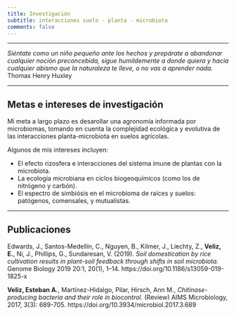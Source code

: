 ```yaml
---
title: Investigación
subtitle: interacciones suelo - planta - microbiota 
comments: false
---
```


---

<div align="center">*Siéntate como un niño pequeño ante los hechos y prepárate a abandonar cualquier noción preconcebida, sigue humildemente a donde quiera y hacia cualquier abismo que la naturaleza te lleve, o no vas a aprender nada.*  
Thomas Henry Huxley
</div>

---

## Metas e intereses de investigación
Mi meta a largo plazo es desarollar una agronomía informada por microbiomas, tomando en cuenta la complejidad ecológica y evolutiva de las interacciones planta-microbiota en suelos agrícolas.

Algunos de mis intereses incluyen:

- El efecto rizosfera e interacciones del sistema imune de plantas con la microbiota.  
- La ecología microbiana en ciclos biogeoquímicos (como los de nitrógeno y carbón).
- El espectro de simbiósis en el microbioma de raíces y suelos: patógenos, comensales, y mutualistas.  

---

## Publicaciones 
Edwards, J., Santos-Medellín, C., Nguyen, B., Kilmer, J., Liechty, Z., **Veliz, E.**, Ni, J., Phillips, G.,  Sundaresan, V. (2019). *Soil domestication by rice cultivation results in plant-soil feedback through shifts in soil microbiota.* Genome Biology 2019 20:1, 20(1), 1–14. https://doi.org/10.1186/s13059-019-1825-x  

**Veliz, Esteban A.**, Martínez-Hidalgo, Pilar, Hirsch, Ann M., *Chitinase-producing bacteria and their role in biocontrol.* (Review) AIMS Microbiology, 2017, 3(3): 689-705. https://doi.org/10.3934/microbiol.2017.3.689 
